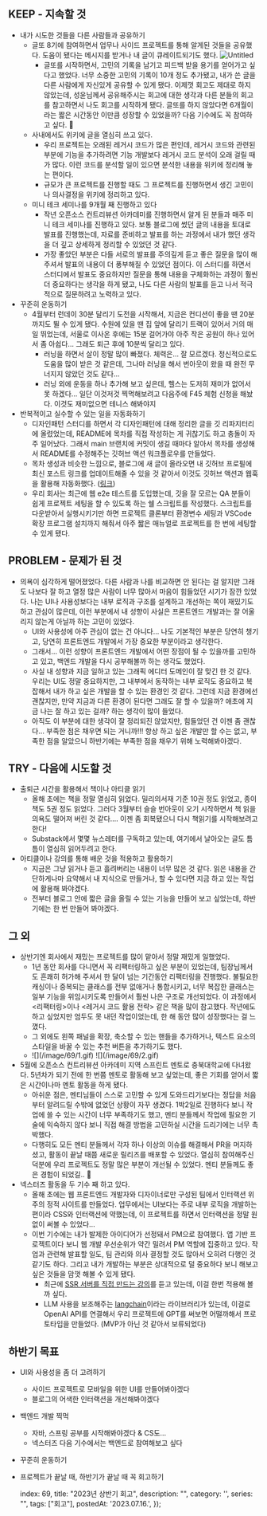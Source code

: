 
## KEEP - 지속할 것

- 내가 시도한 것들을 다른 사람들과 공유하기
  - 글또 8기에 참여하면서 업무나 사이드 프로젝트를 통해 알게된 것들을 공유했다. 도움이 됐다는 메시지를 받거나 내 글이 큐레이트되기도 했다.
    ![Untitled](/image/69/Untitled.png)
    - 글또를 시작하면서, 고민의 기록을 남기고 피드백 받을 용기를 얻어가고 싶다고 했었다. 너무 소중한 고민의 기록이 10개 정도 추가됐고, 내가 쓴 글을 다른 사람에게 자신있게 공유할 수 있게 됐다. 이제껏 회고도 제대로 하지 않았는데, 성윤님께서 공유해주시는 회고에 대한 생각과 다른 분들의 회고를 참고하면서 나도 회고를 시작하게 됐다. 글또를 하지 않았다면 6개월이라는 짧은 시간동안 이만큼 성장할 수 있었을까? 다음 기수에도 꼭 참여하고 싶다. 🙂
  - 사내에서도 위키에 글을 열심히 쓰고 있다.
    - 우리 프로젝트는 오래된 레거시 코드가 많은 편인데, 레거시 코드와 관련된 부분에 기능을 추가하려면 기능 개발보다 레거시 코드 분석이 오래 걸릴 때가 많다. 이런 코드를 분석할 일이 있으면 분석한 내용을 위키에 정리해 놓는 편이다.
    - 규모가 큰 프로젝트를 진행할 때도 그 프로젝트를 진행하면서 생긴 고민이나 의사결정을 위키에 정리하고 있다.
  - 미니 테크 세미나를 9개월 째 진행하고 있다
    - 작년 오픈소스 컨트리뷰션 아카데미를 진행하면서 알게 된 분들과 매주 미니 테크 세미나를 진행하고 있다. 보통 블로그에 썼던 글의 내용을 토대로 발표를 진행했는데, 자료를 준비하고 발표를 하는 과정에서 내가 했던 생각을 더 깊고 상세하게 정리할 수 있었던 것 같다.
    - 가장 좋았던 부분은 다들 서로의 발표를 주의깊게 듣고 좋은 질문을 많이 해주셔서 발표의 내용이 더 풍부해질 수 있었던 점이다. 이 스터디를 하면서 스터디에서 발표도 중요하지만 질문을 통해 내용을 구체화하는 과정이 훨씬 더 중요하다는 생각을 하게 됐고, 나도 다른 사람의 발표를 듣고 나서 적극적으로 질문하려고 노력하고 있다.
- 꾸준히 운동하기
  - 4월부터 런데이 30분 달리기 도전을 시작해서, 지금은 컨디션이 좋을 땐 20분까지도 뛸 수 있게 됐다. 수원에 있을 땐 집 앞에 달리기 트랙이 있어서 거의 매일 뛰었는데, 서울로 이사온 후에는 15분 걸어가야 아주 작은 공원이 하나 있어서 좀 아쉽다… 그래도 퇴근 후에 10분씩 달리고 있다.
    - 러닝을 하면서 살이 정말 많이 빠졌다. 체력은… 잘 모르겠다. 정신적으로도 도움을 많이 받은 것 같은데, 그나마 러닝을 해서 번아웃이 왔을 때 완전 무너지지 않았던 것도 같다…
    - 러닝 외에 운동을 하나 추가해 보고 싶은데, 헬스는 도저히 재미가 없어서 못 하겠다… 일단 이것저것 찍먹해보려고 다음주에 F45 체험 신청을 해놨다. 이것도 재미없으면 테니스 해봐야지
- 반복적이고 실수할 수 있는 일을 자동화하기
  - 디자인패턴 스터디를 하면서 각 디자인패턴에 대해 정리한 글을 깃 리파지터리에 올렸었는데, README에 목차를 직접 작성하는 게 귀찮기도 하고 충돌이 자주 일어났다. 그래서 main 브랜치에 커밋이 생길 때마다 알아서 목차를 생성해서 README를 수정해주는 깃허브 액션 워크플로우를 만들었다.
  - 목차 생성과 비슷한 느낌으로, 블로그에 새 글이 올라오면 내 깃허브 프로필에 최신 포스트 링크를 업데이트해줄 수 있을 것 같아서 이것도 깃허브 액션과 웹훅을 활용해 자동화했다. ([링크](https://www.oooooroblog.com/posts/66-make-recent-post-list-to-my-profile))
  - 우리 회사는 최근에 웹 e2e 테스트를 도입했는데, 깃을 잘 모르는 QA 분들이 쉽게 프로젝트 세팅을 할 수 있도록 하는 쉘 스크립트를 작성했다. 스크립트를 다운받아서 실행시키기만 하면 프로젝트 클론부터 환경변수 세팅과 VSCode 확장 프로그램 설치까지 해줘서 아주 짧은 매뉴얼로 프로젝트를 한 번에 세팅할 수 있게 됐다.

## PROBLEM - 문제가 된 것

- 의욕이 심각하게 떨어졌었다. 다른 사람과 나를 비교하면 안 된다는 걸 알지만 그래도 나보다 잘 하고 열정 많은 사람이 너무 많아서 마음이 힘들었던 시기가 잠깐 있었다. 나는 UI나 사용성보다는 내부 로직과 구조를 설계하고 개선하는 쪽이 재밌기도 하고 관심이 많은데, 이런 부분에서 내 성향이 사실은 프론트엔드 개발과는 잘 어울리지 않는게 아닐까 하는 고민이 있었다.
    - UI와 사용성에 아주 관심이 없는 건 아니다… 나도 기본적인 부분은 당연히 챙기고, 당연히 프론트엔드 개발에서 가장 중요한 부분이라고 생각한다.
    - 그래서… 이런 성향이 프론트엔드 개발에서 어떤 장점이 될 수 있을까를 고민하고 있고, 백엔드 개발을 다시 공부해볼까 하는 생각도 했었다.
    - 사실 내 성향과 지금 일하고 있는 그래픽 에디터 도메인이 잘 맞긴 한 것 같다. 우리는 UI도 정말 중요하지만, 그 내부에서 동작하는 내부 로직도 중요하고 복잡해서 내가 하고 싶은 개발을 할 수 있는 환경인 것 같다. 그런데 지금 환경에선 괜찮지만, 만약 지금과 다른 환경이 된다면 그래도 잘 할 수 있을까? 애초에 지금 나는 잘 하고 있는 걸까? 하는 생각이 많이 들었다.
    - 아직도 이 부분에 대한 생각이 잘 정리되진 않았지만, 힘들었던 건 이젠 좀 괜찮다… 부족한 점은 채우면 되는 거니까!!! 항상 하고 싶은 개발만 할 수는 없고, 부족한 점을 알았으니 하반기에는 부족한 점을 채우기 위해 노력해봐야겠다.

## TRY - 다음에 시도할 것

- 출퇴근 시간을 활용해서 책이나 아티클 읽기
  - 올해 초에는 책을 정말 열심히 읽었다. 밀리의서재 기준 10권 정도 읽었고, 종이책도 5권 정도 읽었다. 그러다 3월부터 슬슬 번아웃이 오기 시작하면서 책 읽을 의욕도 떨어져 버린 것 같다…. 이젠 좀 회복됐으니 다시 책읽기를 시작해보려고 한다!
  - Substack에서 몇몇 뉴스레터를 구독하고 있는데, 여기에서 날아오는 글도 틈틈이 열심히 읽어두려고 한다.
- 아티클이나 강의를 통해 배운 것을 적용하고 활용하기
  - 지금은 그냥 읽거나 듣고 흘려버리는 내용이 너무 많은 것 같다. 읽은 내용을 간단하게나마 요약해서 내 지식으로 만들거나, 할 수 있다면 지금 하고 있는 작업에 활용해 봐야겠다.
  - 전부터 블로그 안에 짧은 글을 올릴 수 있는 기능을 만들어 보고 싶었는데, 하반기에는 한 번 만들어 봐야겠다.

## 그 외

- 상반기엔 회사에서 재밌는 프로젝트를 많이 맡아서 정말 재밌게 일했었다.
  - 1년 동안 회사를 다니면서 꼭 리팩터링하고 싶은 부분이 있었는데, 팀장님께서도 흔쾌히 허가해 주셔서 한 달이 넘는 기간동안 리팩터링을 진행했다. 불필요한 캐싱이나 중복되는 클래스를 전부 없애거나 통합시키고, 너무 복잡한 클래스는 일부 기능을 위임시키도록 만들어서 훨씬 나은 구조로 개선되었다. 이 과정에서 \<리팩터링\>이나 \<레거시 코드 활용 전략\> 같은 책을 많이 참고했다. 작년에도 하고 싶었지만 엄두도 못 내던 작업이었는데, 한 해 동안 많이 성장했다는 걸 느꼈다.
  - 그 외에도 왼쪽 패널을 확장, 축소할 수 있는 핸들을 추가하거나, 텍스트 요소의 스타일을 바꿀 수 있는 추천 버튼을 추가하기도 했다.
  - <div style={{display: 'flex', gap: '8px'}}>![](/image/69/1.gif) ![](/image/69/2.gif)</div>
- 5월에 오픈소스 컨트리뷰션 아카데미 지역 스프린트 멘토로 충북대학교에 다녀왔다. 5년차가 되기 전에 한 번쯤 멘토로 활동해 보고 싶었는데, 좋은 기회를 얻어서 짧은 시간이나마 멘토 활동을 하게 됐다.
  - 아쉬운 점은, 멘티님들이 스스로 고민할 수 있게 도와드리기보다는 정답을 처음부터 알려드릴 수밖에 없었던 상황이 자꾸 생겼다. 1박2일로 진행하다 보니 작업에 쓸 수 있는 시간이 너무 부족하기도 했고, 멘티 분들께서 작업에 필요한 기술에 익숙하지 않다 보니 직접 해결 방법을 고민하실 시간을 드리기에는 너무 촉박했다.
  - 다행히도 모든 멘티 분들께서 각자 하나 이상의 이슈를 해결해서 PR을 머지하셨고, 활동이 끝날 때쯤 새로운 릴리즈를 배포할 수 있었다. 열심히 참여해주신 덕분에 우리 프로젝트도 정말 많은 부분이 개선될 수 있었다. 멘티 분들께도 좋은 경험이 되었길.. 🙏
- 넥스터즈 활동을 두 기수 째 하고 있다.
  - 올해 초에는 웹 프론트엔드 개발자와 디자이너로만 구성된 팀에서 인터랙션 위주의 정적 사이트를 만들었다. 업무에서는 UI보다는 주로 내부 로직을 개발하는 편이라 CSS와 인터랙션에 약했는데, 이 프로젝트를 하면서 인터랙션을 정말 원없이 써볼 수 있었다…
  - 이번 기수에는 내가 발제한 아이디어가 선정돼서 PM으로 참여했다. 앱 기반 프로젝트이다 보니 웹 개발 우선순위가 약간 밀려서 PM 역할에 집중하고 있다. 작업과 관련해 발표할 일도, 팀 관리와 의사 결정할 것도 많아서 오히려 다행인 것 같기도 하다. 그리고 내가 개발하는 부분은 상대적으로 덜 중요하다 보니 해보고 싶은 것들을 맘껏 해볼 수 있게 됐다.
    - 최근에 [SSR 서버를 직접 만드는 강의](https://www.udemy.com/course/server-side-rendering-with-react-and-redux/)를 듣고 있는데, 이걸 한번 적용해 볼까 싶다.
    - LLM 사용을 보조해주는 [langchain](https://github.com/hwchase17/langchainjs)이라는 라이브러리가 있는데, 이걸로 OpenAI API를 연결해서 우리 프로젝트에 GPT를 써보면 어떨까해서 프로토타입을 만들었다. (MVP가 아닌 것 같아서 보류되었다)

## 하반기 목표

- UI와 사용성을 좀 더 고려하기
  - 사이드 프로젝트로 모바일을 위한 UI를 만들어봐야겠다
  - 블로그의 어색한 인터랙션을 개선해봐야겠다
- 백엔드 개발 찍먹
  - 자바, 스프링 공부를 시작해봐야겠다 & CS도…
  - 넥스터즈 다음 기수에서는 백엔드로 참여해보고 싶다
- 꾸준히 운동하기
- 프로젝트가 끝날 때, 하반기가 끝날 때 꼭 회고하기


    index: 69,
    title: "2023년 상반기 회고",
    description: "",
    category: '',
    series: "",
    tags: ["회고"],
    postedAt: '2023.07.16.',
});
